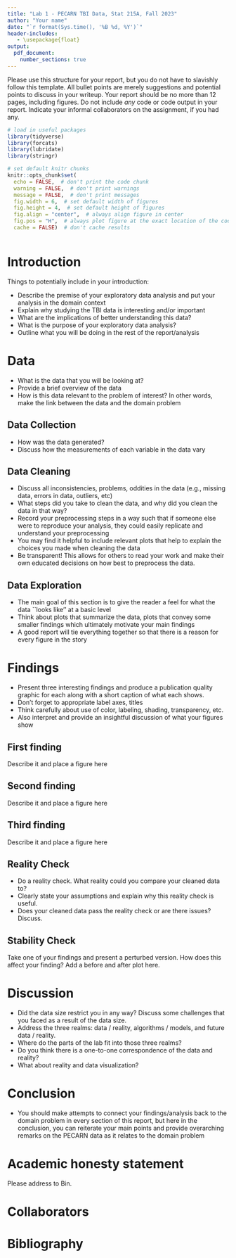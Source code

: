 ```yaml
---
title: "Lab 1 - PECARN TBI Data, Stat 215A, Fall 2023"
author: "Your name"
date: "`r format(Sys.time(), '%B %d, %Y')`"
header-includes:
   - \usepackage{float}
output: 
  pdf_document:
    number_sections: true
---
```



Please use this structure for your report, but you do not have to slavishly follow this template. All bullet points are merely suggestions and potential points to discuss in your writeup. Your report should be no more than 12 pages, including figures. Do not include *any* code or code output in your report. Indicate your informal collaborators on the assignment, if you had any.

```r
# load in useful packages
library(tidyverse)
library(forcats)
library(lubridate)
library(stringr)

# set default knitr chunks
knitr::opts_chunk$set(
  echo = FALSE,  # don't print the code chunk
  warning = FALSE,  # don't print warnings
  message = FALSE,  # don't print messages
  fig.width = 6,  # set default width of figures
  fig.height = 4,  # set default height of figures
  fig.align = "center",  # always align figure in center
  fig.pos = "H",  # always plot figure at the exact location of the code chunk
  cache = FALSE)  # don't cache results

```

```r

```

# Introduction

Things to potentially include in your introduction:

- Describe the premise of your exploratory data analysis and put your analysis in the domain context
- Explain why studying the TBI data is interesting and/or important
- What are the implications of better understanding this data?
- What is the purpose of your exploratory data analysis?
- Outline what you will be doing in the rest of the report/analysis

# Data

- What is the data that you will be looking at?
- Provide a brief overview of the data
- How is this data relevant to the problem of interest? In other words, make the link between the data and the domain problem

## Data Collection

- How was the data generated?
- Discuss how the measurements of each variable in the data vary

## Data Cleaning

- Discuss all inconsistencies, problems, oddities in the data (e.g., missing data, errors in data, outliers, etc)
- What steps did you take to clean the data, and why did you clean the data in that way?
- Record your preprocessing steps in a way such that if someone else were to reproduce your analysis, they could easily replicate and understand your preprocessing
- You may find it helpful to include relevant plots that help to explain the choices you made when cleaning the data
- Be transparent! This allows for others to read your work and make their own educated decisions on how best to preprocess the data.

## Data Exploration

- The main goal of this section is to give the reader a feel for what the data ``looks like'' at a basic level
- Think about plots that summarize the data, plots that convey some smaller findings which ultimately motivate your main findings
- A good report will tie everything together so that there is a reason for every figure in the story

# Findings

- Present three interesting findings and produce a publication
quality graphic for each along with a short caption of what each shows.
- Don't forget to appropriate label axes, titles
- Think carefully about use of color, labeling, shading, transparency, etc.
- Also interpret and provide an insightful discussion of what your figures show

## First finding

Describe it and place a figure here


## Second finding

Describe it and place a figure here


## Third finding

Describe it and place a figure here

## Reality Check

- Do a reality check. What reality could you compare your cleaned data to?
- Clearly state your assumptions and explain why this reality check is useful. 
- Does your cleaned data pass the reality check or are there
issues? Discuss.

## Stability Check

Take one of your findings and present a perturbed version. How does this affect
your finding? Add a before and after plot here.

# Discussion

- Did the data size restrict you in any way? Discuss some challenges that you faced as a result of the data size.
- Address the three realms: data / reality, algorithms / models, and future data / reality.
- Where do the parts of the lab fit into those three realms?
- Do you think there is a one-to-one correspondence of the data and reality?
- What about reality and data visualization?

# Conclusion

- You should make attempts to connect your findings/analysis back to the domain problem in every section of this report, but here in the conclusion, you can reiterate your main points and provide overarching remarks on the PECARN data as it relates to the domain problem


# Academic honesty statement

Please address to Bin.

# Collaborators

# Bibliography
